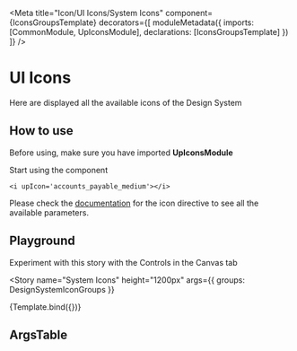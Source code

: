 
<Meta
  title="Icon/UI Icons/System Icons"
  component={IconsGroupsTemplate}
  decorators={[
    moduleMetadata({
      imports: [CommonModule, UpIconsModule],
      declarations: [IconsGroupsTemplate]
    })
  ]}
/>


# UI Icons

Here are displayed all the available icons of the Design System

## How to use

Before using, make sure you have imported **UpIconsModule**


Start using the component

    <i upIcon='accounts_payable_medium'></i>

Please check the [documentation](?path=/docs/icon-icon--icon) for the icon directive to see all the available parameters.

## Playground

Experiment with this story with the Controls in the Canvas tab

<Story
  name="System Icons"
  height="1200px"
  args={{
    groups: DesignSystemIconGroups
  }}
>
  {Template.bind({})}
</Story>

## ArgsTable

<ArgsTable of={UpIconDirective} />
